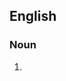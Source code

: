 ==English==

===Noun===
{{head|en|noun form|head=[[sulfur]] [[oxide]]s}}

# {{plural of|en|sulfur oxide}}